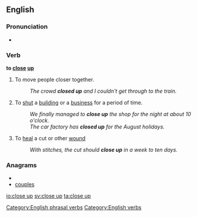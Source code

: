 {{also|close-up}}
==English==

===Pronunciation===
* {{IPA|/kləʊz'ʌp/}}

===Verb===
'''to [[close]] [[up]]'''

# To move people closer together.
#: ''The crowd '''closed up''' and I couldn't get through to the train.''
# To [[shut]] a [[building]] or a [[business]] for a period of time.
#: ''We finally managed to '''close up''' the shop for the night at about 10 o'clock.''
#: ''The car factory has '''closed up''' for the August holidays.''
# To [[heal]] a cut or other [[wound]]
#: ''With stitches, the cut should '''close up''' in a week to ten days.''

===Anagrams===
* {{alphagram|celopsu}}
* [[couples#English|couples]]


[[Category:English phrasal verbs]]
[[Category:English verbs]]

[[io:close up]]
[[sv:close up]]
[[ta:close up]]